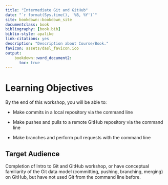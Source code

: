 ```yaml
---
title: "Intermediate Git and GitHub"
date: "`r format(Sys.time(), '%B, %Y')`"
site: bookdown::bookdown_site
documentclass: book
bibliography: [book.bib]
biblio-style: apalike
link-citations: yes
description: "Description about Course/Book."
favicon: assets/dasl_favicon.ico
output:
    bookdown::word_document2:
      toc: true
---
```


# Learning Objectives {-}


By the end of this workshop, you will be able to:

- Make commits in a local repository via the command line

- Make pushes and pulls to a remote GitHub repository via the command line

- Make branches and perform pull requests with the command line



## Target Audience

Completion of Intro to Git and GitHub workshop, or have conceptual familiarity of the Git data model (committing, pushing, branching, merging) on GitHub, but have not used Git from the command line before.


